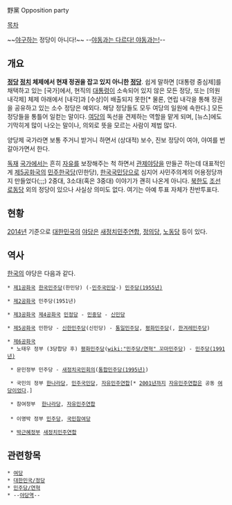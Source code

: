 野黨
Opposition party

[[목차]]

~~[[야구]]하는 정당이 아니다!~~
--[[자쿠와는 다르다 자쿠와는|야동과는 다르다! 야동과는!]]--

== 개요 ==
'''[[정당]] [[정치]] 체제에서 현재 정권을 잡고 있지 아니한 [[정당]]'''. 쉽게 말하면 [대통령 중심제]를 채택하고 있는 [국가]에서, 현직의 [[대통령]]이 소속되어 있지 않은 모든 정당, 또는 [의원 내각제] 체제 아래에서 [내각]과 [수상]이 배출되지 못한[* 물론, 연립 내각을 통해 정권을 공유하고 있는 소수 정당은 예외다. 해당 정당들도 모두 여당의 일원에 속한다.] 모든 정당들을 통틀어 일컫는 말이다. [[여당]]의 독선을 견제하는 역할을 맡게 되며, [뉴스]에도 기막히게 많이 나오는 말이나, 의외로 뜻을 모르는 사람이 제법 많다.

양당제 국가라면 보통 주거니 받거니 하면서 (상대적) 보수, 진보 정당이 여야, 야여를 번 갈아가면서 한다.

[[독재]] [[국가]]에서는 흔히 [[자유]]를 보장해주는 척 하면서 [[관제야당]]을 만들곤 하는데 대표적인게 [[제5공화국]]의 [[민주한국당]](민한당), [[한국국민당]]으로 심지어 사민주의계의 어용정당까지 만들었다(;;;) 2중대, 3소대(혹은 3중대) 이야기가 괜히 나온게 아니다. [[북한]]도 [[조선로동당]] 외의 정당이 있으나 사실상 의미도 없다. 여기는 아예 투표 자체가 찬반투표다.

== 현황 ==
[[2014년]] 기준으로 [[대한민국]]의 [[야당]]은 [[새정치민주연합]], [[정의당]], [[노동당]] 등이 있다. 

== 역사 ==
[[한국]]의 야당은 다음과 같다.

 * [[제1공화국]] [[한국민주당]](한민당) (-[[민주국민당]]-) [[민주당(1955년)]]

 * [[제2공화국]] 민주당(1951년)

 * [[제3공화국]] [[제4공화국]] [[민정당]] - [[민중당]] - [[신민당]] 

 * [[제5공화국]] 민한당 - [[신한민주당]](신민당) - [[통일민주당]], [[평화민주당]](, [[한겨레민주당]])

 * [[제6공화국]] 
  * 노태우 정부 (3당합당 후) [[평화민주당]]([[wiki:"민주당/연혁" 꼬마민주당]]) - [[민주당(1991년)]] 

  * 문민정부 민주당 - [[새정치국민회의]]([[통합민주당(1995년)]])

  * 국민의 정부 [[한나라당]], [[민주국민당]], [[자유민주연합]][* [[2001년]]까지 [[자유민주연합]]은 공동 [[여당]]이었다.]

  * 참여정부  [[한나라당]], [[자유민주연합]]
 
  * 이명박 정부 [[민주당]], [[국민참여당]]

  * [[박근혜정부]] [[새정치민주연합]]

== 관련항목 ==
 * [[여당]]
 * [[대한민국/정당]]
 * [[민주당/연혁]]
 * --[[야당역]]--
